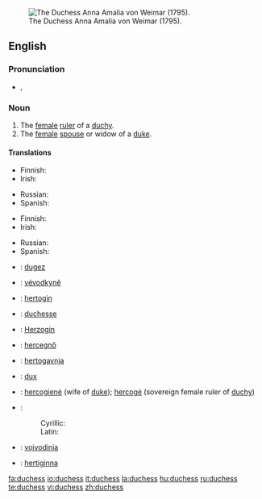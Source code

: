 [[Image:Anna Amalie.jpg|thumb|right|The Duchess Anna Amalia von Weimar (1795).]]
==English==

===Pronunciation===
* {{IPA|/ˈdʌ.tʃəs/}}, {{SAMPA|/"dV.tS@s/}}

===Noun===
{{en-noun|es}}

# The [[female]] [[ruler]] of a [[duchy]].
# The [[female]] [[spouse]] or widow of a [[duke]].

====Translations====
{{trans-top|female ruler of a duchy}}
* Finnish: {{t|fi|herttuatar}}
* Irish: {{t|ga|bandiúc|f}}
{{trans-mid}}
* Russian: {{t|ru|герцогиня|f|sc=Cyrl|tr=g'ercogín'a}}
* Spanish: {{t|es|duquesa|f}}
{{trans-bottom}}

{{trans-top|female spouse or widow of a duke}}
* Finnish: {{t|fi|herttuatar}}
* Irish: {{t|ga|bandiúc|f}}
{{trans-mid}}
* Russian: {{t|ru|герцогиня|f|sc=Cyrl|tr=g'ercogín'a}}
* Spanish: {{t|es|duquesa|f}}
{{trans-bottom}}

{{checktrans-top}}
* {{ttbc|Breton}}: [[dugez]] {{f}}
* {{ttbc|Czech}}: [[vévodkyně]] {{f}}
* {{ttbc|Dutch}}: [[hertogin]] {{f}}
* {{ttbc|French}}: [[duchesse]] {{f}}
* {{ttbc|German}}: [[Herzogin]] {{f}}
* {{ttbc|Hungarian}}: [[hercegnő]]
* {{ttbc|Icelandic}}: [[hertogaynja]] {{f}}
{{checktrans-mid}}
* {{ttbc|Latin}}: [[dux]] {{f}}
* {{ttbc|Lithuanian}}: [[hercogienė]] {{f}} (wife of [[duke]]); [[hercogė]] {{f}} (sovereign female ruler of [[duchy]])
* {{ttbc|Serbian}}:
*: Cyrillic: {{t|sr|војвоткиња|f|sc=Cyrl}}
*: Latin: {{t|sr|vojvotkinja|f}}
* {{ttbc|Slovene}}: [[vojvodinja]] {{f}}
* {{ttbc|Swedish}}: [[hertiginna]] {{c}}
{{checktrans-bottom}}

[[fa:duchess]]
[[io:duchess]]
[[it:duchess]]
[[la:duchess]]
[[hu:duchess]]
[[ru:duchess]]
[[te:duchess]]
[[vi:duchess]]
[[zh:duchess]]